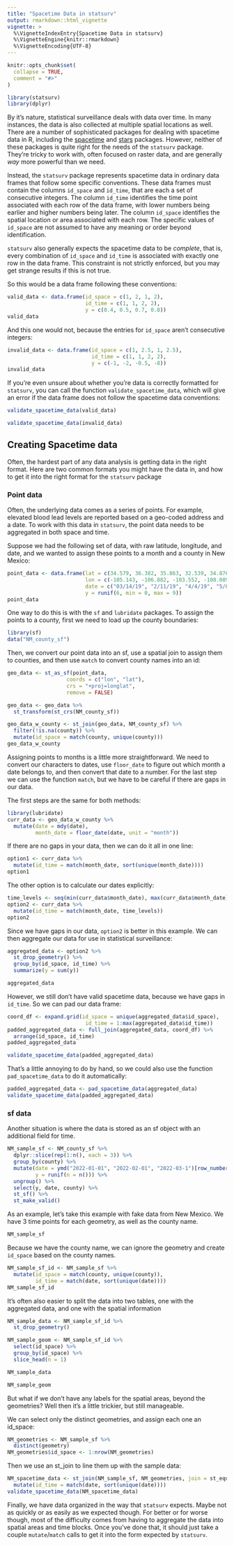 ```yaml
---
title: "Spacetime Data in statsurv"
output: rmarkdown::html_vignette
vignette: >
  %\VignetteIndexEntry{Spacetime Data in statsurv}
  %\VignetteEngine{knitr::rmarkdown}
  %\VignetteEncoding{UTF-8}
---
```


```r
knitr::opts_chunk$set(
  collapse = TRUE,
  comment = "#>"
)
```

```r
library(statsurv)
library(dplyr)
```


By it's nature, statistical surveillance deals with data over time. In many instances, the data is
also collected at multiple spatial locations as well. There are a number of sophisticated packages
for dealing with spacetime data in R, including the [spacetime](https://github.com/edzer/spacetime)
and [stars](https://r-spatial.github.io/stars/) packages. However, neither of these packages is
quite right for the needs of the `statsurv` package. They're tricky to work with, often focused on
raster data, and are generally *way* more powerful than we need. 

Instead, the `statsurv` package represents spacetime data in ordinary data frames that follow some
specific conventions. These data frames must contain the columns `id_space` and `id_time`, that are
each a set of consecutive integers. The column `id_time` identifies the time point associated with
each row of the data frame, with lower numbers being earlier and higher numbers being later. The
column `id_space` identifies the spatial location or area associated with each row. The specific
values of `id_space` are not assumed to have any meaning or order beyond identification.

`statsurv` also generally expects the spacetime data to be *complete*, that is, every combination of
`id_space` and `id_time` is associated with exactly one row in the data frame. This constraint is
not strictly enforced, but you may get strange results if this is not true.

So this would be a data frame following these conventions:

```r
valid_data <- data.frame(id_space = c(1, 2, 1, 2),
                         id_time = c(1, 1, 2, 2),
                         y = c(0.4, 0.5, 0.7, 0.8))
valid_data
```

And this one would not, because the entries for `id_space` aren't consecutive integers:
```r
invalid_data <- data.frame(id_space = c(1, 2.5, 1, 2.5),
                           id_time = c(1, 1, 2, 2),
                           y = c(-1, -2, -0.5, -8))
invalid_data
```

If you're even unsure about whether you're data is correctly formatted for `statsurv`, you can call
the function `validate_spacetime_data`, which will give an error if the data frame does not follow
the spacetime data conventions:
```r
validate_spacetime_data(valid_data)

validate_spacetime_data(invalid_data)
```


## Creating Spacetime data

Often, the hardest part of any data analysis is getting data in the right format. Here are two
common formats you might have the data in, and how to get it into the right format for the
`statsurv` package

### Point data

Often, the underlying data comes as a series of points. For example, elevated blood lead levels are
reported based on a geo-coded address and a date. To work with this data in `statsurv`, the point
data needs to be aggregated in both space and time.

Suppose we had the following set of data, with raw latitude, longitude, and date, and we wanted to
assign these points to a month and a county in New Mexico:

```r
point_data <- data.frame(lat = c(34.579, 36.382, 35.863, 32.539, 34.876, 38.876),
                         lon = c(-105.143, -106.882, -103.552, -108.089, -106.454, -106.454),
                         date = c("03/14/19", "2/11/19", "4/4/19", "5/8/19", "7/10/19", "2/12/19"),
                         y = runif(6, min = 0, max = 9))
point_data             
```

One way to do this is with the `sf` and `lubridate` packages. To assign the points to a county, 
first we need to load up the county boundaries:

```r
library(sf)
data("NM_county_sf")
```

Then, we convert our point data into an sf, use a spatial join to assign them to counties, and then 
use `match` to convert county names into an id:

```r
geo_data <- st_as_sf(point_data, 
                   coords = c("lon", "lat"),
                   crs = "+proj=longlat",
                   remove = FALSE)

geo_data <- geo_data %>%
  st_transform(st_crs(NM_county_sf))

geo_data_w_county <- st_join(geo_data, NM_county_sf) %>%
  filter(!is.na(county)) %>%
  mutate(id_space = match(county, unique(county)))
geo_data_w_county
```

Assigning points to months is a little more straightforward. We need to convert our characters
to dates, use `floor_date` to figure out which month a date belongs to, and then convert that date
to a number. For the last step we can use the function `match`, but we have to be careful if there
are gaps in our data.

The first steps are the same for both methods:

```r
library(lubridate)
curr_data <- geo_data_w_county %>%
  mutate(date = mdy(date),
         month_date = floor_date(date, unit = "month"))
```

If there are no gaps in your data, then we can do it all in one line:
```r
option1 <- curr_data %>%
  mutate(id_time = match(month_date, sort(unique(month_date))))
option1
```

The other option is to calculate our dates explicitly:

```r
time_levels <- seq(min(curr_data$month_date), max(curr_data$month_date), by = "month")
option2 <- curr_data %>%
  mutate(id_time = match(month_date, time_levels))
option2
```

Since we have gaps in our data, `option2` is better in this example. We can then aggregate our
data for use in statistical surveillance:

```r
aggregated_data <- option2 %>%
  st_drop_geometry() %>%
  group_by(id_space, id_time) %>%
  summarize(y = sum(y))

aggregated_data
```

However, we still don't have valid spacetime data, because we have gaps in `id_time`. So we can pad 
our data frame:

```r
coord_df <- expand.grid(id_space = unique(aggregated_data$id_space),
                         id_time = 1:max(aggregated_data$id_time))
padded_aggregated_data <- full_join(aggregated_data, coord_df) %>%
  arrange(id_space, id_time)
padded_aggregated_data

validate_spacetime_data(padded_aggregated_data)
```

That's a little annoying to do by hand, so we could also use the function `pad_spacetime_data` to do
it automatically:
```r
padded_aggregated_data <- pad_spacetime_data(aggregated_data)
validate_spacetime_data(padded_aggregated_data)
```

### sf data

Another situation is where the data is stored as an sf object with an additional field for time. 

```r
NM_sample_sf <- NM_county_sf %>%
  dplyr::slice(rep(1:n(), each = 3)) %>%
  group_by(county) %>%
  mutate(date = ymd("2022-01-01", "2022-02-01", "2022-03-1")[row_number()],
         y = runif(n = n())) %>%
  ungroup() %>%
  select(y, date, county) %>%
  st_sf() %>%
  st_make_valid()
```

As an example, let's take this example with fake data from New Mexico. We have 3 time points for
each geometry, as well as the county name.

```r
NM_sample_sf
```

Because we have the county name, we can ignore the geometry and create `id_space` based on the county names. 

```r
NM_sample_sf_id <- NM_sample_sf %>%
  mutate(id_space = match(county, unique(county)),
         id_time = match(date, sort(unique(date))))
NM_sample_sf_id
```

It's often also easier to split the data into two tables, one with the aggregated data, and one with
the spatial information

```r
NM_sample_data <- NM_sample_sf_id %>%
  st_drop_geometry()

NM_sample_geom <- NM_sample_sf_id %>%
  select(id_space) %>%
  group_by(id_space) %>%
  slice_head(n = 1)

NM_sample_data

NM_sample_geom
```


But what if we don't have any labels for the spatial areas, beyond the geometries?
Well then it's a little trickier, but still manageable. 

We can select only the distinct geometries, and assign each one an id_space:

```r
NM_geometries <- NM_sample_sf %>%
  distinct(geometry) 
NM_geometries$id_space <- 1:nrow(NM_geometries)
```

Then we use an st_join to line them up with the sample data:
```r
NM_spacetime_data <- st_join(NM_sample_sf, NM_geometries, join = st_equals) %>%
  mutate(id_time = match(date, sort(unique(date))))
validate_spacetime_data(NM_spacetime_data)
```

Finally, we have data organized in the way that `statsurv` expects. Maybe not as quickly or as
easily as we expected though. For better or for worse though, most of the difficulty comes from
having to aggregate the data into spatial areas and time blocks. Once you've done that, it should
just take a couple `mutate`/`match` calls to get it into the form expected by `statsurv`.
